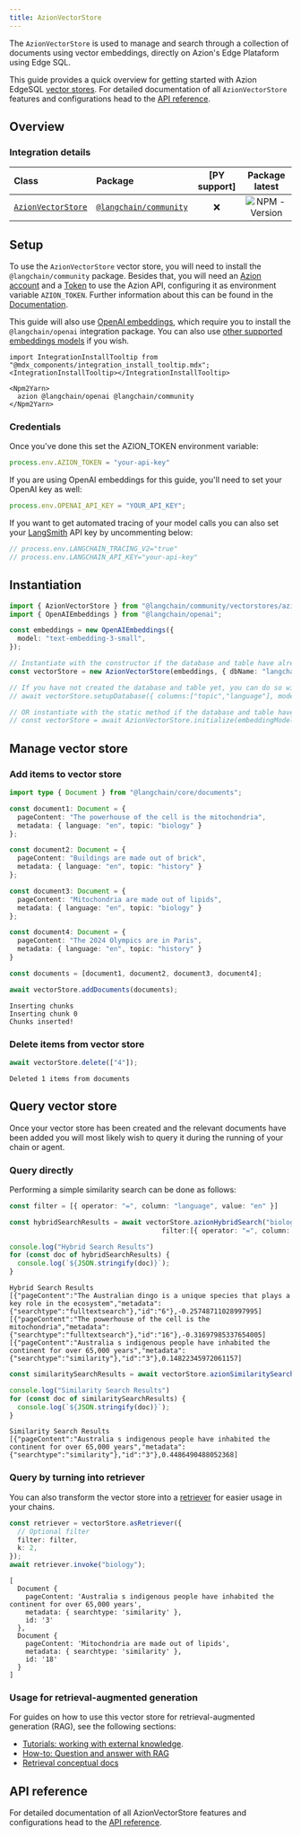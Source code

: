 ```yaml
---
title: AzionVectorStore
---
```


The `AzionVectorStore` is used to manage and search through a collection of documents using vector embeddings, directly on Azion's Edge Plataform using Edge SQL. 

This guide provides a quick overview for getting started with Azion EdgeSQL [vector stores](/oss/javascript/concepts/#vectorstores). For detailed documentation of all `AzionVectorStore` features and configurations head to the [API reference](https://api.js.langchain.com/classes/_langchain_community.vectorstores_azion_edgesql.AzionVectorStore.html).

## Overview

### Integration details

| Class | Package | [PY support] |  Package latest |
| :--- | :--- | :---: | :---: |
| [`AzionVectorStore`](https://api.js.langchain.com/classes/langchain_community_vectorstores_azion_edgesql.AzionVectorStore.html) | [`@langchain/community`](https://npmjs.com/@langchain/community) | ❌ |  ![NPM - Version](https://img.shields.io/npm/v/@langchain/community?style=flat-square&label=%20&) |

## Setup

To use the `AzionVectorStore` vector store, you will need to install the `@langchain/community` package. Besides that, you will need an [Azion account](https://www.azion.com/en/documentation/products/accounts/creating-account/) and a [Token](https://www.azion.com/en/documentation/products/guides/personal-tokens/) to use the Azion API, configuring it as environment variable `AZION_TOKEN`. Further information about this can be found in the [Documentation](https://www.azion.com/en/documentation/).

This guide will also use [OpenAI embeddings](/oss/javascript/integrations/text_embedding/openai), which require you to install the `@langchain/openai` integration package. You can also use [other supported embeddings models](/oss/javascript/integrations/text_embedding) if you wish.

```{=mdx}
import IntegrationInstallTooltip from "@mdx_components/integration_install_tooltip.mdx";
<IntegrationInstallTooltip></IntegrationInstallTooltip>

<Npm2Yarn>
  azion @langchain/openai @langchain/community
</Npm2Yarn>
```
### Credentials

Once you've done this set the AZION_TOKEN environment variable:

```typescript
process.env.AZION_TOKEN = "your-api-key"
```
If you are using OpenAI embeddings for this guide, you'll need to set your OpenAI key as well:

```typescript
process.env.OPENAI_API_KEY = "YOUR_API_KEY";
```
If you want to get automated tracing of your model calls you can also set your [LangSmith](https://docs.smith.langchain.com/) API key by uncommenting below:

```typescript
// process.env.LANGCHAIN_TRACING_V2="true"
// process.env.LANGCHAIN_API_KEY="your-api-key"
```
## Instantiation


```typescript
import { AzionVectorStore } from "@langchain/community/vectorstores/azion_edgesql";
import { OpenAIEmbeddings } from "@langchain/openai";

const embeddings = new OpenAIEmbeddings({
  model: "text-embedding-3-small",
});

// Instantiate with the constructor if the database and table have already been created
const vectorStore = new AzionVectorStore(embeddings, { dbName: "langchain", tableName: "documents" });

// If you have not created the database and table yet, you can do so with the setupDatabase method
// await vectorStore.setupDatabase({ columns:["topic","language"], mode: "hybrid" })

// OR instantiate with the static method if the database and table have not been created yet
// const vectorStore = await AzionVectorStore.initialize(embeddingModel, { dbName: "langchain", tableName: "documents" }, { columns:[], mode: "hybrid" })
```
## Manage vector store

### Add items to vector store


```typescript
import type { Document } from "@langchain/core/documents";

const document1: Document = {
  pageContent: "The powerhouse of the cell is the mitochondria",
  metadata: { language: "en", topic: "biology" }
};

const document2: Document = {
  pageContent: "Buildings are made out of brick",
  metadata: { language: "en", topic: "history" }
};

const document3: Document = {
  pageContent: "Mitochondria are made out of lipids",
  metadata: { language: "en", topic: "biology" }
};

const document4: Document = {
  pageContent: "The 2024 Olympics are in Paris",
  metadata: { language: "en", topic: "history" }
}

const documents = [document1, document2, document3, document4];

await vectorStore.addDocuments(documents);
```
```output
Inserting chunks
Inserting chunk 0
Chunks inserted!
```
### Delete items from vector store


```typescript
await vectorStore.delete(["4"]);
```
```output
Deleted 1 items from documents
```
## Query vector store

Once your vector store has been created and the relevant documents have been added you will most likely wish to query it during the running of your chain or agent. 

### Query directly

Performing a simple similarity search can be done as follows:


```typescript
const filter = [{ operator: "=", column: "language", value: "en" }]

const hybridSearchResults = await vectorStore.azionHybridSearch("biology", {kfts:2, kvector:1, 
                                      filter:[{ operator: "=", column: "language", value: "en" }]});

console.log("Hybrid Search Results")
for (const doc of hybridSearchResults) {
  console.log(`${JSON.stringify(doc)}`);
}
```
```output
Hybrid Search Results
[{"pageContent":"The Australian dingo is a unique species that plays a key role in the ecosystem","metadata":{"searchtype":"fulltextsearch"},"id":"6"},-0.25748711028997995]
[{"pageContent":"The powerhouse of the cell is the mitochondria","metadata":{"searchtype":"fulltextsearch"},"id":"16"},-0.31697985337654005]
[{"pageContent":"Australia s indigenous people have inhabited the continent for over 65,000 years","metadata":{"searchtype":"similarity"},"id":"3"},0.14822345972061157]
```

```typescript
const similaritySearchResults = await vectorStore.azionSimilaritySearch("australia", {kvector:3, filter:[{ operator: "=", column: "topic", value: "history" }]});

console.log("Similarity Search Results")
for (const doc of similaritySearchResults) {
  console.log(`${JSON.stringify(doc)}`);
}
```
```output
Similarity Search Results
[{"pageContent":"Australia s indigenous people have inhabited the continent for over 65,000 years","metadata":{"searchtype":"similarity"},"id":"3"},0.4486490488052368]
```
### Query by turning into retriever

You can also transform the vector store into a [retriever](/oss/javascript/concepts/#retrievers) for easier usage in your chains. 


```typescript
const retriever = vectorStore.asRetriever({
  // Optional filter
  filter: filter,
  k: 2,
});
await retriever.invoke("biology");
```
```output
[
  Document {
    pageContent: 'Australia s indigenous people have inhabited the continent for over 65,000 years',
    metadata: { searchtype: 'similarity' },
    id: '3'
  },
  Document {
    pageContent: 'Mitochondria are made out of lipids',
    metadata: { searchtype: 'similarity' },
    id: '18'
  }
]
```
### Usage for retrieval-augmented generation

For guides on how to use this vector store for retrieval-augmented generation (RAG), see the following sections:

- [Tutorials: working with external knowledge](/oss/javascript/tutorials/#working-with-external-knowledge).
- [How-to: Question and answer with RAG](/oss/javascript/how-to/#qa-with-rag)
- [Retrieval conceptual docs](/oss/javascript/concepts/retrieval)

## API reference

For detailed documentation of all AzionVectorStore features and configurations head to the [API reference](https://api.js.langchain.com/classes/_langchain_community.vectorstores_azion_edgesql.AzionVectorStore.html).
